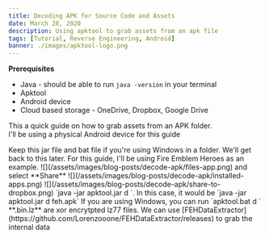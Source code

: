 ```yaml
---
title: Decoding APK for Source Code and Assets
date: March 28, 2020
description: Using apktool to grab assets from an apk file
tags: [Tutorial, Reverse Engineering, Android]
banner: ./images/apktool-logo.png
---
```


**Prerequisites**

* Java - should be able to run `java -version` in your terminal
* Apktool
* Android device 
* Cloud based storage - OneDrive, Dropbox, Google Drive

This a quick guide on how to grab assets from an APK folder.  
I'll be using a physical Android device for this guide

<Step number={1} title='Follow the steps for this [page](https://ibotpeaches.github.io/Apktool/install/) to get Apktool downloaded.'/>
   Keep this jar file and bat file if you're using Windows in a folder. We'll get back to this later.

<Step number={2} title='Download the app from Google Playstore you want to decode assets from.'/>
For this guide, I'll be using Fire Emblem Heroes as an example.

<Step number={3} title='Go search under your apps - **Files**'/>
  ![](/assets/images/blog-posts/decode-apk/files-app.png)

<Step number={4} title='Under **Installed apps**, click on the arrow button next to the app you want to export the APK file'/>
and select **Share**
  ![](/assets/images/blog-posts/decode-apk/installed-apps.png)
<Step number={5} title='In my case, transfer the file over to Dropbox'/>
  ![](/assets/images/blog-posts/decode-apk/share-to-dropbox.png)

<Step number={6} title='Once the file transfer is complete, move the file to the folder where you downloaded the apktool'/>

<Step number={7} title='Run the following commands'/>
`java -jar apktool.jar d <apk_name>`. In this case, it would be `java -jar apktool.jar d feh.apk`
If you are using Windows, you can run `apktool.bat d <apk_name>`  

<Step number={8} title='The outputted folder should have the assets you want but under **.bin.lz** format'/>

<Step number={9} title='The following steps are specific for this apk.'/>
**.bin.lz** are xor encrytpted lz77 files. 
We can use [FEHDataExtractor](https://github.com/Lorenzooone/FEHDataExtractor/releases) to grab the internal data


